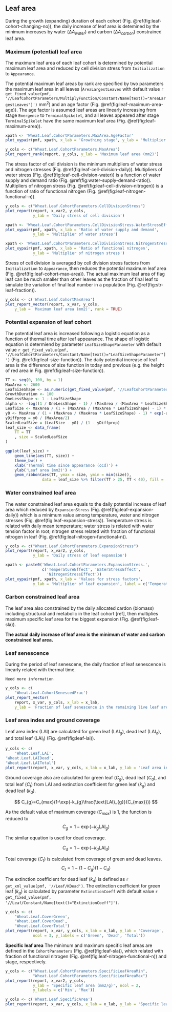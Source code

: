 ## Leaf area {#sec:leaf-area}

During the growth (expanding) duration of each cohort (Fig. \@ref(fig:leaf-cohort-changing-no)), the daily increase of leaf area is detemined by the minimum increases by water ($\Delta A_{water}$) and carbon ($\Delta A_{carbon}$) constrained leaf area. 


### Maximum (potential) leaf area

The maximum leaf area of each leaf cohort is determined by potential maximum leaf area and reduced by cell division stress from `Initialization` to `Appearance`. 


The potential maximum leaf areas by rank are specified by two parameters the maximum leaf area in all leaves (`AreaLargestLeaves` with default value `r get_fixed_value(pmf, '//LeafCohortParameters/MultiplyFunction/Constant/Name[text()="AreaLargestLeaves"]')` mm^2^) and an age factor (Fig. \@ref(fig:leaf-maximum-area-age)). The age factor is assumed leaf areas are linearly increasing from stage `Emergence` to `TerminalSpikelet`, and all leaves appeared after stage `TerminalSpikelet` have the same maximum leaf area (Fig. \@ref(fig:leaf-maximum-area)).


<div class="fig-input">
```r
xpath <- 'Wheat.Leaf.CohortParameters.MaxArea.AgeFactor'
plot_xypair(pmf, xpath, x_lab = 'Growthing stage', y_lab = 'Multiplier of maximum leaf area')
```
</div>


<div class="fig-input">
```r
y_cols <- c("Wheat.Leaf.CohortParameters.MaxArea")
plot_report_rank(report, y_cols, y_lab = 'Maximum leaf area (mm2)')
```
</div>


The stress factor of cell division is the minimum multipliers of water stress and nitrogen stresses (Fig. \@ref(fig:leaf-cell-division-daily)). Multipliers of water stress (Fig. \@ref(fig:leaf-cell-division-water)) is a function of water supply and demand ratio (Fig. \@ref(fig:water-supply-demand-ratio)). Multipliers of nitrogen stress (Fig. \@ref(fig:leaf-cell-division-nitrogen)) is a function of ratio of functional nitrogen (Fig. \@ref(fig:leaf-nitrogen-functional-n)).


<div class="fig-input">
```r
y_cols <- c("Wheat.Leaf.CohortParameters.CellDivisionStress")
plot_report(report, x_var2, y_cols, 
            y_lab = 'Daily stress of cell division')
```
</div>


<div class="fig-input">
```r
xpath <- 'Wheat.Leaf.CohortParameters.CellDivisionStress.WaterStressEffect'
plot_xypair(pmf, xpath, x_lab = 'Ratio of water supply and demand', 
            y_lab = 'Multiplier of water stress')
```
</div>


<div class="fig-input">
```r
xpath <- 'Wheat.Leaf.CohortParameters.CellDivisionStress.NitrogenStressEffect'
plot_xypair(pmf, xpath, x_lab = 'Ratio of functional nitrogen', 
            y_lab = 'Multiplier of nitrogen stress')
```
</div>



Stress of cell division is averaged by cell division stress factors from `Initialization` to `Appearance`, then reduces the potential maximum leaf area (Fig. \@ref(fig:leaf-cohort-max-area)). The actual maximum leaf area of flag leaf can be much smaller than other leaves as the fraction of final leaf to simulate the variation of final leaf number in a population (Fig. \@ref(fig:str-leaf-fraction)).

<div class="fig-output">
```r
y_cols <- c('Wheat.Leaf.CohortMaxArea')
plot_report_vector(report, x_var, y_cols, 
    y_lab = 'Maximum leaf area (mm2)', rank = TRUE)

```
</div>



### Potential expansion of leaf cohort {#sec:leaf-potential-area}

The potential leaf area is increased following a logistic equation as a function of thermal time after leaf appearance. The shape of logistic equation is determiend by parameter `LeafSizeShapeParameter` with default value `r get_fixed_value(pmf, '//LeafCohortParameters/Constant/Name[text()="LeafSizeShapeParameter"]')` (Fig. \@ref(fig:leaf-size-function)). The daily potential increase of leaf area is the difference of size function in today and previous (e.g. the height of red area in Fig. \@ref(fig:leaf-size-function)).


```r

TT <- seq(0, 100, by = 1)
MaxArea <- 2600
LeafSizeShape <- as.numeric(get_fixed_value(pmf, '//LeafCohortParameters/Constant/Name[text()="LeafSizeShapeParameter"]'))
GrowthDuration <- 100
OneLessShape <- 1 - LeafSizeShape
alpha <- -log((1 / OneLessShape - 1) / (MaxArea / (MaxArea * LeafSizeShape) - 1)) / GrowthDuration
LeafSize <- MaxArea / (1 + (MaxArea / (MaxArea * LeafSizeShape) - 1) * exp(-alpha * TT))
y0 <- MaxArea / (1 + (MaxArea / (MaxArea * LeafSizeShape) - 1) * exp(-alpha * 0))
yDiffprop = y0 / (MaxArea/2)
ScaledLeafSize = (LeafSize - y0) / (1 - yDiffprop)
leaf_size <- data_frame(
    TT = TT
    , size = ScaledLeafSize
)

ggplot(leaf_size) + 
    geom_line(aes(TT, size)) +
    theme_bw() +
    xlab('Thermal time since appearance (oCd)') +
    ylab('Leaf area (mm2)') +
    geom_ribbon(aes(TT, ymax = size, ymin = min(size)), 
                data = leaf_size %>% filter(TT > 25, TT < 40), fill = 'red')

```



### Water constrained leaf area {#sec:leaf-water-area}

The water constrained leaf area equals to the daily potential increase of leaf area which reduced by `ExpansionStress` (Fig. \@ref(fig:leaf-expansion-daily)) which is a minimum value among temperature, water and nitrogen stresses (Fig. \@ref(fig:leaf-expansion-stress)). Temperature stress is related with daily mean temperature; water stress is related with water tension factor in root; nitrogen stress related with fraction of functional nitrogen in leaf (Fig. \@ref(fig:leaf-nitrogen-functional-n)).


<div class="fig-input">
```r
y_cols <- c("Wheat.Leaf.CohortParameters.ExpansionStress")
plot_report(report, x_var2, y_cols, 
            y_lab = 'Daily stress of leaf expansion')
```
</div>




<div class="fig-input">
```r
xpath <- paste0('Wheat.Leaf.CohortParameters.ExpansionStress.', 
                c('TemperatureEffect', 'WaterStressEffect',
                  'NitrogenStressEffect'))
plot_xypair(pmf, xpath, x_lab = 'Values for stress factors', 
            y_lab = 'Multiplier of leaf expansion', label = c('Temperature', 'Water', 'Nitrogen'))
```
</div>





### Carbon constrained leaf area

The leaf area also constrained by the daily allocated cardon (biomass) including structural and metabolic in the leaf cohort [ref], then multiplies maximum specific leaf area for the biggest expansion (Fig. \@ref(fig:leaf-sla)). 


**The actual daily increase of leaf area is the minimum of water and carbon constrained leaf area.**


### Leaf senescence

During the period of leaf senescene, the daily fraction of leaf senescence is linearly related with thermal time.

```block
Need more information 
```

<div class="fig-output">
```r
y_cols <- c(
    'Wheat.Leaf.CohortSenescedFrac')
plot_report_vector(
    report, x_var, y_cols, x_lab = x_lab,
    y_lab = 'Fraction of leaf senescence in the remaining live leaf area')

```
</div>




### Leaf area index and ground coverage

Leaf area index (LAI) are calculated for green leaf ($\text{LAI}_{g}$), dead leaf ($\text{LAI}_{d}$), and total leaf ($\text{LAI}_{t}$) (Fig. \@ref(fig:leaf-lai)). 

<div class="fig-output">
```r
y_cols <- c(
    'Wheat.Leaf.LAI', 
'Wheat.Leaf.LAIDead',
'Wheat.Leaf.LAITotal')
plot_report(report, x_var, y_cols, x_lab = x_lab, y_lab = 'Leaf area index')


```
</div>


Ground coverage also are calculated for green leaf ($C_g$), dead leaf ($C_d$), and total leaf ($C_t$) from LAI and extinction coefficient for green leaf ($k_{g}$) and dead leaf ($k_{d}$). 

$$
C_{g}=C_{max}(1-\exp(-k_{g}\frac{\text{LAI}_{g}}{C_{max}}))
$$

As the default value of maximum coverage ($C_{max}$) is 1, the function is reduced to
$$
C_{g}=1-\exp(-k_{g}\text{LAI}_{g})
$$

The similar equation is used for dead coverage.

$$
C_{d}=1-\exp(-k_{d}\text{LAI}_{d})
$$

Total coverage ($C_t$) is calculated from coverage of green and dead leaves.
$$
    C_{t} = 1 - (1 - C_{g})(1 - C_{d})
$$


The extinction coefficient for dead leaf ($k_{d}$) is defined as `r get_xml_value(pmf, '//Leaf/KDead')`. The extinction coefficient for green leaf ($k_{g}$) is calculated by parameter `ExtinctionCoeff` with default value `r get_fixed_value(pmf, '//Leaf/Constant/Name[text()="ExtinctionCoeff"]')`.  


<div class="fig-output">
```r
y_cols <- c(
    'Wheat.Leaf.CoverGreen',
    'Wheat.Leaf.CoverDead',
    'Wheat.Leaf.CoverTotal')
plot_report(report, x_var, y_cols, x_lab = x_lab, y_lab = 'Coverage',
            ncol = 3, y_labels = c('Green', 'Dead', 'Total'))

```
</div>



**Specific leaf area**
The minimum and maximum specific leaf areas are defined in the `CohortParameters` (Fig. \@ref(fig:leaf-sla)), which related with fraction of functional nitrogen (Fig. \@ref(fig:leaf-nitrogen-functional-n)) and stage, respectively.

<div class="fig-input">
```r
y_cols <- c("Wheat.Leaf.CohortParameters.SpecificLeafAreaMin",
            "Wheat.Leaf.CohortParameters.SpecificLeafAreaMax")
plot_report(report, x_var2, y_cols, 
            y_lab = 'Specific leaf area (mm2/g)', ncol = 2, 
            y_labels = c('Min', 'Max'))
```
</div>




<div class="fig-output">
```r
y_cols <- c('Wheat.Leaf.SpecificArea')
plot_report(report, x_var, y_cols, x_lab = x_lab, y_lab = 'Specific leaf area (mm2/g)')

```
</div>


